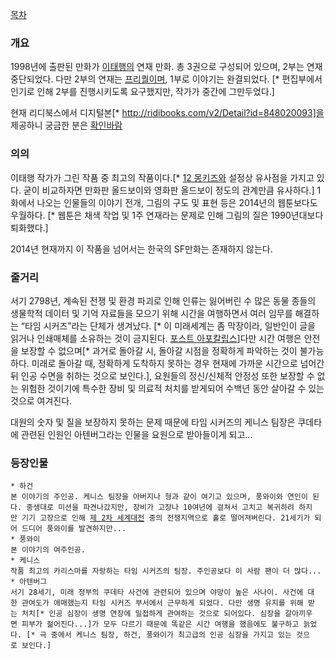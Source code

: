 [[목차]]

=== 개요 ===
1998년에 출판된 만화가 [[이태행]]의 연재 만화. 총 3권으로 구성되어 있으며, 2부는 연재 중단되었다.
다만 2부의 연재는 [[프리퀄]]이며, 1부로 이야기는 완결되었다. [* 편집부에서 인기로 인해 2부를 진행시키도록 요구했지만, 작가가 중간에 그만두었다.]

현재 리디북스에서 디지털본[* http://ridibooks.com/v2/Detail?id=848020093]을 제공하니 궁금한 분은 [[확인바람]]

=== 의의 ===
이태행 작가가 그린 작품 중 최고의 작품이다.[* [[12 몽키즈]]와 설정상 유사점을 가지고 있다. 굳이 비교하자면 만화판 올드보이와 영화판 올드보이 정도의 관계만큼 유사하다.] 1화에서 나오는 인물들의 이야기 전개, 그림의 구도 및 표현 등은 2014년의 웹툰보다도 우월하다. [* 웹툰은 채색 작업 및 1주 연재라는 문제로 인해 그림의 질은 1990년대보다 퇴화했다.]

2014년 현재까지 이 작품을 넘어서는 한국의 SF만화는 존재하지 않는다.

=== 줄거리 ===
서기 2798년, 계속된 전쟁 및 환경 파괴로 인해 인류는 잃어버린 수 많은 동물 종들의 생물학적 데이터 및 기억 자료들을 모으기 위해 시간을 여행하면서 여러 임무를 해결하는 “타임 시커즈”라는 단체가 생겨났다. [* 이 미래세계는 좀 막장이라, 일반인이 글을 읽거나 인쇄매체를 소유하는 것이 금지된다. [[포스트 아포칼립스]]]다만 시간 여행은 안전을 보장할 수 없으며[* 과거로 돌아갈 시, 돌아갈 시점을 정확하게 파악하는 것이 불가능하다. 미래로 돌아갈 때, 정확하게 도착하지 못하는 경우 현재에 가까운 시간으로 넘어간 뒤 인공 수면을 취하는 것으로 보인다.], 요원들의 정신/신체적 안정성 또한 보장할 수 없는 위험한 것이기에 특수한 장비 및 의료적 처치를 받게되어 수백년 동안 살아갈 수 있는 것으로 여겨진다.

대원의 숫자 및 질을 보장하지 못하는 문제 때문에 타임 시커즈의 케니스 팀장은 쿠데타에 관련된 인원인 아텐버그라는 인물을 요원으로 받아들이게 되고...

=== 등장인물 ===
 * 하건
 본 이야기의 주인공. 케니스 팀장을 아버지나 형과 같이 여기고 있으며, 풍와이와 연인이 된다. 중생대로 미션을 파견나갔지만, 장비가 고장나 10여년에 걸쳐서 고치고 복귀하려 하지만 기기 고장으로 인해 [[제 2차 세계대전]] 중의 전쟁지역으로 홀로 떨어져버린다. 21세기가 되어 드디어 풍와이를 발견하지만...
 * 풍와이
 본 이야기의 여주인공.
 * 케니스
 작품 최고의 카리스마를 자랑하는 타임 시커즈의 팀장. 주인공보다 이 사람 팬이 더 많다...
 * 아텐버그
 서기 28세기, 미래 정부의 쿠데타 사건에 관련되어 있으며 야망이 높은 사나이. 사건에 대한 관여도가 애매했는지 타임 시커즈 부서에서 근무하게 되었다. 다만 생명 유지를 위해 받는 처치[* 인공 심장이 생명 연장에 밀접하게 관여하는 것으로 되어있다. 심장을 갈아끼우면 피부가 젊어진다...]가 모두 다르기 때문에 똑같은 시간 여행을 했음에도 불구하고 늙었다. [* 극 중에서 케니스 팀장, 하건, 풍와이가 최고급의 인공 심장을 가지고 있는 것으로 보인다.]
